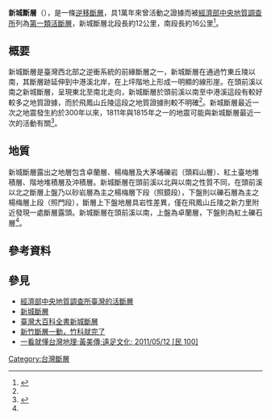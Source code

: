'''新城斷層'''（{{lang-en|'''Hsincheng Fault'''}}），是一條[[逆移斷層|逆移斷層]]，具1萬年來曾活動之證據而被[[經濟部中央地質調查所|經濟部中央地質調查所]]列為[[第一類活斷層|第一類活斷層]]，新城斷層北段長約12公里，南段長約16公里<ref name="經">{{cite news |url= https://www.moeacgs.gov.tw/newlaw/downloads/announcement/1002/F0004/F0004%20%E6%96%B0%E5%9F%8E%E6%96%B7%E5%B1%A4-%E8%A8%88%E7%95%AB%E6%9B%B81002.pdf |title= 經濟部《活動斷層地質敏感區劃定計畫書-F0004新城斷層》 |accessdate= 2018-11-21 |archive-date= 2018-11-21 |archive-url= https://web.archive.org/web/20181121161648/https://www.moeacgs.gov.tw/newlaw/downloads/announcement/1002/F0004/F0004%20%E6%96%B0%E5%9F%8E%E6%96%B7%E5%B1%A4-%E8%A8%88%E7%95%AB%E6%9B%B81002.pdf |dead-url= no }}</ref>。
== 概要 ==
新城斷層是臺灣西北部之逆衝系統的前緣斷層之一，新城斷層在通過竹東丘陵以南，其斷層跡延伸到中港溪北岸，在上坪階地上形成一明顯的線形崖。在頭前溪以南之新城斷層，呈現東北至南北走向，新城斷層於頭前溪以南至中港溪這段有較好較多之地質證據，而於飛鳳山丘陵這段之地質證據則較不明確<ref name="經"/>。新城斷層最近一次之地震發生約於300年以來，1811年與1815年之一的地震可能與新城斷層最近一次的活動有關<ref name="山">{{cite news |url= http://ashan.gl.ntu.edu.tw/chinese/earthquake/Paleo/ShinCheng/ShinCheng.pdf |title= 陳文山《新城斷層的古地震研究》台灣大學地質科學系 |accessdate= 2018-11-21 |archive-date= 2004-09-08 |archive-url= https://web.archive.org/web/20040908185926/http://ashan.gl.ntu.edu.tw/chinese/earthquake/Paleo/ShinCheng/ShinCheng.pdf |dead-url= no }}</ref>。

==地質==
新城斷層露出之地層包含卓蘭層、楊梅層及大茅埔礫岩（頭嵙山層）、紅土臺地堆積層、階地堆積層及沖積層。新城斷層在頭前溪以北與以南之性質不同，在頭前溪以北之斷層上盤乃以砂岩層為主之楊梅層下段（照鏡段），下盤則以礫石層為主之楊梅層上段（照門段），斷層上下盤地層具岩性差異，僅在飛鳳山丘陵之新力里附近發現一處斷層露頭。新城斷層在頭前溪以南，上盤為卓蘭層，下盤則為紅土礫石層<ref name="經"/>。
== 參考資料 ==
{{reflist|30em}}
==參見==
* [https://web.archive.org/web/20180504090639/http://fault.moeacgs.gov.tw/MgFault/Home/pageMap?LFun=3 經濟部中央地質調查所臺灣的活斷層]
* [https://web.archive.org/web/20170501223526/http://fault.moeacgs.gov.tw/UploadFiles/files/OLD/ATSTR42/activefault/08-3.htm 新城斷層]
* [http://nrch.culture.tw/twpedia.aspx?id=3290&Keyword= 臺灣大百科全書新城斷層] {{Wayback|url=http://nrch.culture.tw/twpedia.aspx?id=3290&Keyword= |date=20190609032742 }}
* [https://web.archive.org/web/20110520144007/http://mag.chinatimes.com/mag-cnt.aspx?artid=7892 新竹斷層一動，竹科就完了]
*[http://www.eslite.com/product.aspx?pgid=1001127802028013 {{Wayback|url=http://www.eslite.com/product.aspx?pgid=1001127802028013 |date=20160305061920 }}  一看就懂台灣地理;黃美傳;遠足文化; 2011/05/12 <nowiki>[民 100]</nowiki>]

{{台灣斷層|北}}

[[Category:台灣斷層|Category:台灣斷層]]